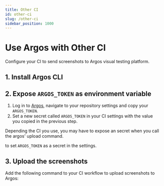 ```yaml
---
title: Other CI
id: other-ci
slug: /other-ci
sidebar_position: 1000
---
```



# Use Argos with Other CI

Configure your CI to send screenshots to Argos visual testing platform.

## 1. Install Argos CLI

<InstallDevDep dependency="@argos-ci/cli" />

## 2. Expose `ARGOS_TOKEN` as environment variable

1. Log in to [Argos](https://app.argos-ci.com), navigate to your repository settings and copy your `ARGOS_TOKEN`.
2. Set a new secret called `ARGOS_TOKEN` in your CI settings with the value you copied in the previous step.

Depending the CI you use, you may have to expose an secret when you call the argos' upload command.

to set `ARGOS_TOKEN` as a secret in the settings.

## 3. Upload the screenshots

Add the following command to your CI workflow to upload screenshots to Argos:

<RunPkgCommand command="@argos-ci/cli upload ./screenshots" />

<Enjoy />
